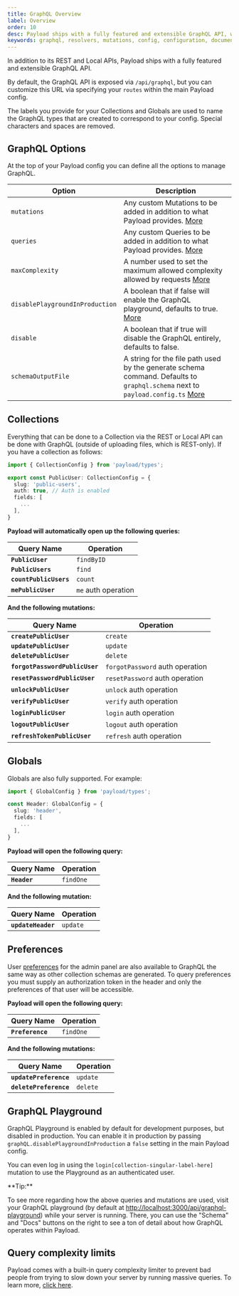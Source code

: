 ```yaml
---
title: GraphQL Overview
label: Overview
order: 10
desc: Payload ships with a fully featured and extensible GraphQL API, which can be used in addition to the REST and Local APIs to give you more flexibility.
keywords: graphql, resolvers, mutations, config, configuration, documentation, Content Management System, cms, headless, javascript, node, react, express
---
```


In addition to its REST and Local APIs, Payload ships with a fully featured and extensible GraphQL API.

By default, the GraphQL API is exposed via `/api/graphql`, but you can customize this URL via specifying your `routes` within the main Payload config.

The labels you provide for your Collections and Globals are used to name the GraphQL types that are created to correspond to your config. Special characters and spaces are removed.

## GraphQL Options

At the top of your Payload config you can define all the options to manage GraphQL.

| Option                          | Description                                                                                                                                                   |
| ------------------------------- | ------------------------------------------------------------------------------------------------------------------------------------------------------------- |
| `mutations`                     | Any custom Mutations to be added in addition to what Payload provides. [More](/docs/graphql/extending)                                                        |
| `queries`                       | Any custom Queries to be added in addition to what Payload provides. [More](/docs/graphql/extending)                                                          |
| `maxComplexity`                 | A number used to set the maximum allowed complexity allowed by requests [More](/docs/graphql/overview#query-complexity-limits)                                |
| `disablePlaygroundInProduction` | A boolean that if false will enable the GraphQL playground, defaults to true. [More](/docs/graphql/overview#graphql-playground)                               |
| `disable`                       | A boolean that if true will disable the GraphQL entirely, defaults to false.                                                                                  |
| `schemaOutputFile`              | A string for the file path used by the generate schema command. Defaults to `graphql.schema` next to `payload.config.ts` [More](/docs/graphql/graphql-schema) |

## Collections

Everything that can be done to a Collection via the REST or Local API can be done with GraphQL (outside of uploading files, which is REST-only). If you have a collection as follows:

```ts
import { CollectionConfig } from 'payload/types';

export const PublicUser: CollectionConfig = {
  slug: 'public-users',
  auth: true, // Auth is enabled
  fields: [
    ...
  ],
}
```

**Payload will automatically open up the following queries:**

| Query Name              | Operation           |
| ------------------      | ------------------- |
| **`PublicUser`**        | `findByID`          |
| **`PublicUsers`**       | `find`              |
| **`countPublicUsers`**  | `count`             |
| **`mePublicUser`**      | `me` auth operation |

**And the following mutations:**

| Query Name                     | Operation                       |
| ------------------------------ | ------------------------------- |
| **`createPublicUser`**         | `create`                        |
| **`updatePublicUser`**         | `update`                        |
| **`deletePublicUser`**         | `delete`                        |
| **`forgotPasswordPublicUser`** | `forgotPassword` auth operation |
| **`resetPasswordPublicUser`**  | `resetPassword` auth operation  |
| **`unlockPublicUser`**         | `unlock` auth operation         |
| **`verifyPublicUser`**         | `verify` auth operation         |
| **`loginPublicUser`**          | `login` auth operation          |
| **`logoutPublicUser`**         | `logout` auth operation         |
| **`refreshTokenPublicUser`**   | `refresh` auth operation        |

## Globals

Globals are also fully supported. For example:

```ts
import { GlobalConfig } from 'payload/types';

const Header: GlobalConfig = {
  slug: 'header',
  fields: [
    ...
  ],
}
```

**Payload will open the following query:**

| Query Name   | Operation |
| ------------ | --------- |
| **`Header`** | `findOne` |

**And the following mutation:**

| Query Name         | Operation |
| ------------------ | --------- |
| **`updateHeader`** | `update`  |

## Preferences

User [preferences](/docs/admin/overview#preferences) for the admin panel are also available to GraphQL the same way as other collection schemas are generated. To query preferences you must supply an authorization token in the header and only the preferences of that user will be accessible.

**Payload will open the following query:**

| Query Name       | Operation |
| ---------------- | --------- |
| **`Preference`** | `findOne` |

**And the following mutations:**

| Query Name             | Operation |
| ---------------------- | --------- |
| **`updatePreference`** | `update`  |
| **`deletePreference`** | `delete`  |

## GraphQL Playground

GraphQL Playground is enabled by default for development purposes, but disabled in production. You can enable it in production by passing `graphQL.disablePlaygroundInProduction` a `false` setting in the main Payload config.

You can even log in using the `login[collection-singular-label-here]` mutation to use the Playground as an authenticated user.

<Banner type="success">
  **Tip:**

  To see more regarding how the above queries and mutations are used, visit your GraphQL playground
  (by default at
  [http://localhost:3000/api/graphql-playground](http://localhost:3000/api/graphql-playground))
  while your server is running. There, you can use the "Schema" and "Docs" buttons on the right to
  see a ton of detail about how GraphQL operates within Payload.
</Banner>

## Query complexity limits

Payload comes with a built-in query complexity limiter to prevent bad people from trying to slow down your server by running massive queries. To learn more, [click here](/docs/production/preventing-abuse#limiting-graphql-complexity).
